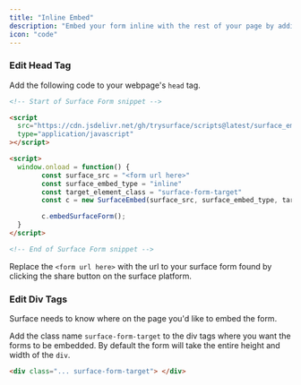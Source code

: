```yaml
---
title: "Inline Embed"
description: "Embed your form inline with the rest of your page by adding scripts to your head tag and class names to the div elements where you want to embed your script"
icon: "code"
---
```


### Edit Head Tag

Add the following code to your webpage's `head` tag.

```HTML
<!-- Start of Surface Form snippet -->

<script
  src="https://cdn.jsdelivr.net/gh/trysurface/scripts@latest/surface_embed_v1.js"
  type="application/javascript"
></script>

<script>
  window.onload = function() {
		const surface_src = "<form url here>"
		const surface_embed_type = "inline"
		const target_element_class = "surface-form-target"
		const c = new SurfaceEmbed(surface_src, surface_embed_type, target_element_class)

		c.embedSurfaceForm();
  }
</script>

<!-- End of Surface Form snippet -->
```

Replace the `<form url here>` with the url to your surface form found by clicking the share button on the surface platform.

### Edit Div Tags

Surface needs to know where on the page you'd like to embed the form.

Add the class name `surface-form-target` to the div tags where you want the forms to be embedded. By default the form will take the entire height and width of the `div`.

```HTML
<div class="... surface-form-target"> </div>
```

